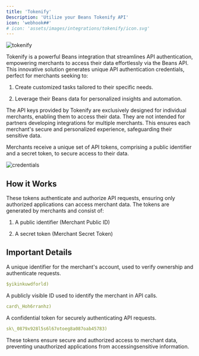 ```yaml
---
title: 'Tokenify'
Description: 'Utilize your Beans Tokenify API'
icon: 'webhook##'
# icon: 'assets/images/integrations/tokenify/icon.svg'
---
```


<Frame caption="tokenify">
  <img
    src="/assets/images/integrations/tokenify/hero.webp"
    style={{ borderRadius: '0.5rem' }}
    title="tokenify"
    alt="tokenify"
  />
</Frame>

Tokenify is a powerful Beans integration that streamlines API authentication, empowering merchants to access their data
effortlessly via the Beans API. This innovative solution generates unique API authentication credentials, perfect for
merchants seeking to:

1. Create customized tasks tailored to their specific needs.

2. Leverage their Beans data for personalized insights and automation.

<Warning>
  The API keys provided by Tokenify are exclusively designed for individual merchants, enabling them to access their
  data. They are not intended for partners developing integrations for multiple merchants. This ensures each merchant's
  secure and personalized experience, safeguarding their sensitive data.
</Warning>

Merchants receive a unique set of API tokens, comprising a public identifier and a secret
token, to secure access to their data.

<Frame caption="credentials">
  <img
    src="/assets/images/integrations/tokenify/credentials.webp"
    title="credentials"
    alt="credentials"
    style={{ borderRadius: '0.5rem' }}
  />
</Frame>

## How it Works

These tokens authenticate and authorize API requests, ensuring only authorized applications can access merchant data.
The tokens are generated by merchants and consist of:

1. A public identifier (Merchant Public ID)

2. A secret token (Merchant Secret Token)

## Important Details

<AccordionGroup>

  <Accordion title= "Merchant Account Identifier">
  
A unique identifier for the merchant's account, used to verify ownership and authenticate
requests.

```yaml
$yikinkuwdforld)
```

  </Accordion>

<Accordion title= "Merchant Public ID">
 A publicly visible ID used to identify the merchant in API calls.

```yaml
card\_Hoh6rranhz)
```

</Accordion>
<Accordion title= "Merchant Secret Token">
 A confidential token for securely authenticating API requests.

```yaml
sk\_0879x928l5s6l67otoeg8a087oab45783)
```

</Accordion>

</AccordionGroup>

These tokens ensure secure and authorized access to merchant data, preventing unauthorized
applications from accessingsensitive information.
